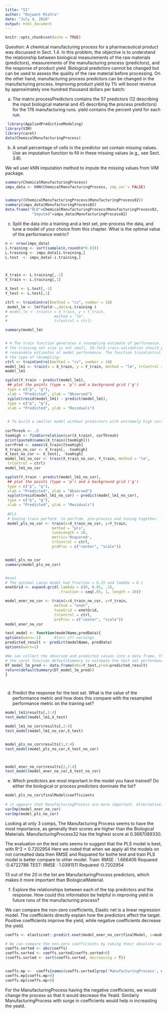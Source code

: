 ---
title: "S1"
author: "Rajwant Mishra"
date: "July 4, 2020"
output: html_document
---

```{r setup, include=FALSE}
knitr::opts_chunk$set(echo = TRUE)
```

Question: A chemical manufacturing process for a pharmaceutical product was discussed in Sect. 1.4. In this problem, the objective is to understand the relationship between biological measurements of the raw materials (predictors), measurements of the manufacturing process (predictors), and the response of product yield. Biological predictors cannot be changed but can be used to assess the quality of the raw material before processing. On the other hand, manufacturing process predictors can be changed in the manufacturing process. Improving product yield by 1% will boost revenue by approximately one hundred thousand dollars per batch:

a) The matrix processPredictors contains the 57 predictors (12 describing the input biological material and 45 describing the process predictors) for the 176 manufacturing runs. yield contains the percent yield for each run.

```{r}
 library(AppliedPredictiveModeling)
library(VIM)
library(caret)
data(ChemicalManufacturingProcess)

```

(b) A small percentage of cells in the predictor set contain missing values. Use
an imputation function to fill in these missing values (e.g., see Sect. 3.8).

We wil user kNN imputation method to impute the missing values from VIM package.
```{r}



summary(ChemicalManufacturingProcess)
impu_data <- kNN(ChemicalManufacturingProcess, imp_var = FALSE)


summary((ChemicalManufacturingProcess$ManufacturingProcess02))
summary(impu_data$ManufacturingProcess02)
data.frame("OLD"=ChemicalManufacturingProcess$ManufacturingProcess02, 
            "Imputed"=impu_data$ManufacturingProcess02)
```


(c) Split the data into a training and a test set, pre-process the data, and
tune a model of your choice from this chapter. What is the optimal value
of the performance metric?

```{r}
n <- nrow(impu_data)
i.training <- sort(sample(n,round(n*0.8)))
L.training <- impu_data[i.training,]
L.test  <- impu_data[-i.training,]



X_train <- L.training[,-1]
Y_train <- L.training[,1]

X_test <- L.test[,-1]
Y_test <- L.test[,1]

ctrl <- trainControl(method = "cv", number = 10)
 model_lm <- lm(Yield~.,data=L.training )
# model_lm <- train(x = X_train, y = Y_train,
#                     method = "lm", 
#                     trControl = ctrl)

summary(model_lm)


# # The train function generates a resampling estimate of performance. Because
# the training set size is not small, 10-fold cross-validation should produce
# reasonable estimates of model performance. The function trainControl specifies
# the type of resampling:
ctrl <- trainControl(method = "cv", number = 10)
model_lm1 <- train(x = X_train, y = Y_train, method = "lm", trControl = ctrl)
model_lm1

xyplot(Y_train ~ predict(model_lm1),
 ## plot the points (type = 'p') and a background grid ('g')
 type = c("p", "g"),
 xlab = "Predicted", ylab = "Observed")
 xyplot(resid(model_lm1) ~ predict(model_lm1),
 type = c("p", "g"),
 xlab = "Predicted", ylab = "Residuals")

 
 # To build a smaller model without predictors with extremely high correlations,
 
corThresh <- .9
tooHigh <- findCorrelation(cor(X_train), corThresh)
print(paste0(names(X_train)[tooHigh]))
corrPred <- names(X_train)[tooHigh]
X_train_no_cor <- X_train[, -tooHigh]
X_test_no_cor <- X_test[, -tooHigh]
model_lm1_no_cor <- train(X_train_no_cor, Y_train, method = "lm",
 trControl = ctrl)
model_lm1_no_cor

xyplot(Y_train ~ predict(model_lm1_no_cor),
 ## plot the points (type = 'p') and a background grid ('g')
 type = c("p", "g"),
 xlab = "Predicted", ylab = "Observed")
 xyplot(resid(model_lm1_no_cor) ~ predict(model_lm1_no_cor),
 type = c("p", "g"),
 xlab = "Predicted", ylab = "Residuals")
 
 #PLS
 # Useing train perform  to perfrom  pre-process and tuning together. The function first preprocess the training set by centering it and scaling it. Then the function uses 10-fold cross validation to try the number of components, i.e. latent variables, of the PLS model from 1 to 20.
 model_pls_no_cor <- train(x=X_train_no_cor, y=Y_train,
                     method = "pls",
                     tuneLength = 20,
                     metric='Rsquared',
                     trControl = ctrl,
                     preProc = c("center", "scale"))


model_pls_no_cor
summary(model_pls_no_cor)


#enet
# The optimal Lasso model had fraction = 0.25 and lambda = 0.1
enetGrid <- expand.grid(.lambda = c(0, 0.01, .1),
                        .fraction = seq(.05, 1, length = 20))

model_ener_no_cor <- train(x=X_train_no_cor, y=Y_train,
                      method = "enet",
                      tuneGrid = enetGrid,
                      trControl = ctrl,
                      preProc = c("center", "scale"))
model_ener_no_cor 

test_model <- function(modelName,predData){
options(warn=-1)      #turn off warnings
predicted_result <- predict(modelName, predData)
options(warn=1)  

#We can collect the observed and predicted values into a data frame, then use
# the caret function defaultSummary to estimate the test set performance
DT_model_lm_pred <- data.frame(obs=Y_test,pred=predicted_result)
return(defaultSummary(DT_model_lm_pred))
}




```


(d) Predict the response for the test set. What is the value of the performance
metric and how does this compare with the resampled performance metric
on the training set?

```{r}

model_lm1$results[,2:4]
test_model(model_lm1,X_test)

model_lm1_no_cor$results[,2:4]
test_model(model_lm1_no_cor,X_test)


model_pls_no_cor$results[3,2:4]
test_model(model_pls_no_cor,X_test_no_cor)



model_ener_no_cor$results[2,2:4]
test_model(model_ener_no_cor,X_test_no_cor)


```

(e) Which predictors are most important in the model you have trained? Do
either the biological or process predictors dominate the list?
```{r}
model_pls_no_cor$finalModel$coefficients
  
# it appears that ManufacturingProcess are more important. Alternatively, varImp function can be used to rank the importance of predictors:
varImp(model_ener_no_cor)
varImp(model_pls_no_cor)
```

Looking at only 3 comps, The Manufacturing Process seems to have the most importance, as generally their scores are higher than the Biological Materials. ManufacturingProcess32 has the highest score at 0.3687089330.


The evaluation on the test sets seems to suggest that the PLS model is best, with R^2 = 0.7202954 Here we noted that when we apply all the models on not correalted data then RMSE and Rsquared for bothe test and train PLS model is better compare to other model. 
Train: RMSE : 1.666406	Rsquared :0.4722788
TEST: RMSE : 1.0391511	Rsquared :0.7202954

13 out of the 20 in the list are ManufacturingProcess predictors, which makes it more important than BiologicalMaterial.

(f) Explore the relationships between each of the top predictors and the response.
How could this information be helpful in improving yield in future
runs of the manufacturing process?


We can compare the non-zero coefficients, Elastic net is a linear regression model. The coefficients directly explain how the predictors affect the target. Positive coefficients improve the yield, while negative coefficients decrease the yield.

```{r}


coeffs <- elasticnet::predict.enet(model_ener_no_cor$finalModel, s=model_ener_no_cor$bestTune[1, "fraction"], type="coef", mode="fraction")$coefficients

# We can compare the non-zero coefficients by taking their absolute value, and then sorting them:
coeffs.sorted <- abs(coeffs) 
coeffs.sorted <- coeffs.sorted[coeffs.sorted>0]
(coeffs.sorted <- sort(coeffs.sorted, decreasing = T))


coeffs.mp <-  coeffs[names(coeffs.sorted[grep('ManufacturingProcess', names(coeffs.sorted))])] 
coeffs.mp[coeffs.mp>0]
coeffs.mp[coeffs.mp<0]
```
For the ManufacturingProcess having the negative coefficients, we would change the process so that it would decrease the Yeald. Similarly ManufacturingProcess with surge in coefficients would help in increasitng the yeald.



